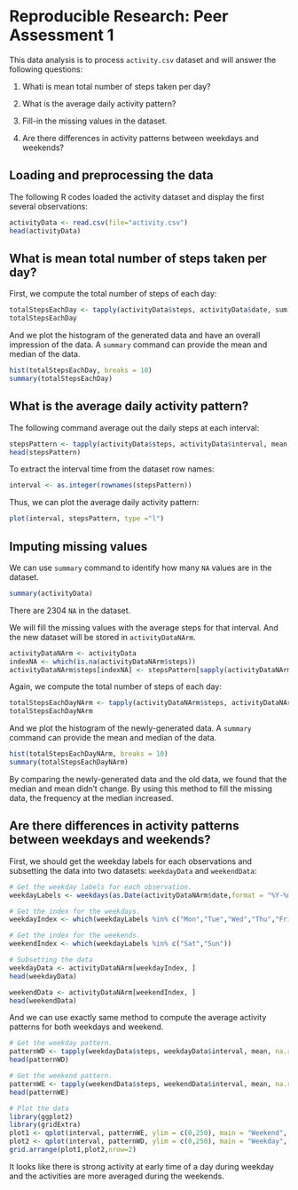 # Reproducible Research: Peer Assessment 1

This data analysis is to process `activity.csv` dataset and will answer the following questions:

1. Whati is mean total number of steps taken per day?

2. What is the average daily activity pattern?

3. Fill-in the missing values in the dataset.

4. Are there differences in activity patterns between weekdays and weekends?

## Loading and preprocessing the data

The following R codes loaded the activity dataset and display the first several observations:

```{r}
activityData <- read.csv(file="activity.csv")
head(activityData)
```

## What is mean total number of steps taken per day?

First, we compute the total number of steps of each day:
```{r}
totalStepsEachDay <- tapply(activityData$steps, activityData$date, sum)
totalStepsEachDay
```

And we plot the histogram of the generated data and have an overall impression of the data. A `summary` command can provide the mean and median of the data.
```{r}
hist(totalStepsEachDay, breaks = 10)
summary(totalStepsEachDay)
```

## What is the average daily activity pattern?
The following command average out the daily steps at each interval:
```{r}
stepsPattern <- tapply(activityData$steps, activityData$interval, mean, na.rm = TRUE)
head(stepsPattern)
```

To extract the interval time from the dataset row names:
```{r}
interval <- as.integer(rownames(stepsPattern))
```

Thus, we can plot the average daily activity pattern:
```{r}
plot(interval, stepsPattern, type ="l")
```

## Imputing missing values
We can use `summary` command to identify how many `NA` values are in the dataset.
```{r}
summary(activityData)
```
There are 2304 `NA` in the dataset.  

We will fill the missing values with the average steps for that interval. And the new dataset will be stored in `activityDataNArm`.
```{r}
activityDataNArm <- activityData
indexNA <- which(is.na(activityDataNArm$steps))
activityDataNArm$steps[indexNA] <- stepsPattern[sapply(activityDataNArm$interval[indexNA], toString)]
```

Again, we compute the total number of steps of each day:
```{r}
totalStepsEachDayNArm <- tapply(activityDataNArm$steps, activityDataNArm$date, sum)
totalStepsEachDayNArm
```

And we plot the histogram of the newly-generated data. A `summary` command can provide the mean and median of the data.
```{r}
hist(totalStepsEachDayNArm, breaks = 10)
summary(totalStepsEachDayNArm)
```

By comparing the newly-generated data and the old data, we found that the median and mean didn't change. By using this method to fill the missing data, the frequency at the median increased.

## Are there differences in activity patterns between weekdays and weekends?
First, we should get the weekday labels for each observations and subsetting the data into two datasets: `weekdayData` and `weekendData`:

```{r}
# Get the weekday labels for each observation.
weekdayLabels <- weekdays(as.Date(activityDataNArm$date,format = "%Y-%m-%d"),abbreviate = TRUE)

# Get the index for the weekdays.
weekdayIndex <- which(weekdayLabels %in% c("Mon","Tue","Wed","Thu","Fri"))

# Get the index for the weekends.
weekendIndex <- which(weekdayLabels %in% c("Sat","Sun"))

# Subsetting the data
weekdayData <- activityDataNArm[weekdayIndex, ]
head(weekdayData)

weekendData <- activityDataNArm[weekendIndex, ]
head(weekendData)
```

And we can use exactly same method to compute the average activity patterns for both weekdays and weekend.
```{r}
# Get the weekday pattern.
patternWD <- tapply(weekdayData$steps, weekdayData$interval, mean, na.rm = TRUE)
head(patternWD)

# Get the weekend pattern.
patternWE <- tapply(weekendData$steps, weekendData$interval, mean, na.rm = TRUE)
head(patternWE)

# Plot the data
library(ggplot2)
library(gridExtra)
plot1 <- qplot(interval, patternWE, ylim = c(0,250), main = "Weekend", geom = "line")
plot2 <- qplot(interval, patternWD, ylim = c(0,250), main = "Weekday", geom = "line")
grid.arrange(plot1,plot2,nrow=2)
```


It looks like there is strong activity at early time of a day during weekday and the activities are more averaged during the weekends.